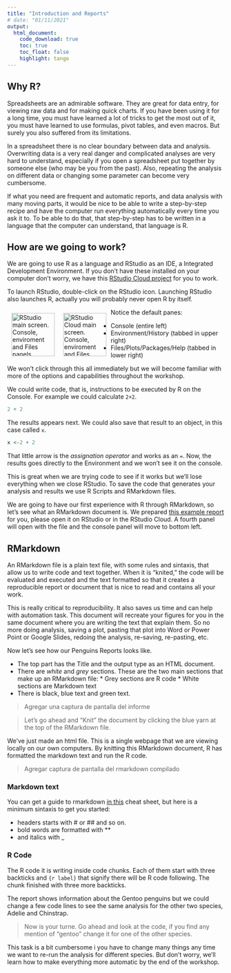 ```yaml
---
title: "Introduction and Reports"
# date: "01/11/2021"
output: 
  html_document:
    code_download: true
    toc: true
    toc_float: false
    highlight: tango
---
```


## Why R?

Spreadsheets are an admirable software. They are great for data entry, for viewing raw data and for making quick charts. If you have been using it for a long time, you must have learned a lot of tricks to get the most out of it, you must have learned to use formulas, pivot tables, and even macros. But surely you also suffered from its limitations. 

In a spreadsheet there is no clear boundary between data and analysis. Overwriting data is a very real danger and complicated analyses are very hard to understand, especially if you open a spreadsheet put together by someone else (who may be you from the past). Also, repeating the analysis on different data or changing some parameter can become very cumbersome. 

If what you need are frequent and automatic reports, and data analysis with many moving parts, it would be nice to be able to write a step-by-step recipe and have the computer run everything automatically every time you ask it to. To be able to do that, that step-by-step has to be written in a language that the computer can understand, that language is R.

## How are we going to work?

We are going to use R as a language and RStudio as an IDE, a Integrated Development Environment. If you don't have these installed on your computer don't worry, we have this [RStudio Cloud project]() for you to work.

To launch RStudio, double-click on the RStudio icon. Launching RStudio also launches R, actually you will probably never open R by itself.


<img src="img/rstudio-principal.png" alt="RStudio main screen. Console, enviroment and Files panels" width="100" height="100" align="left" style="margin:10px"/>

<img src="img/rstudio-cloud-principal.png" alt="RStudio Cloud main screen. Console, enviroment and Files panels" width="100" height="100" align="left" style="margin:10px"/>

Notice the default panes:

  * Console (entire left)
  * Environment/History (tabbed in upper right)
  * Files/Plots/Packages/Help (tabbed in lower right)

We won’t click through this all immediately but we will become familiar with more of the options and capabilities throughout the workshop.

We could write code, that is, instructions to be executed by R on the Console. For example we could calculate `2+2`.

```r
2 + 2
```

The results appears next. We could also save that result to an object, in this case called `x`.

```r
x <-2 + 2 
```

That little arrow is the *assignation operator* and works as an `=`. Now, the results goes directly to the Environment and we won't see it on the console. 

This is great when we are trying code to see if it works but we'll lose everything when we close RStudio. To save the code that generates your analysis and results we use R Scripts and RMarkdown files. 

We are going to have our first experience with R through RMarkdown, so let’s see what an RMarkdown document is. We prepared [this example report](penguins_report.Rmd) for you, please open it on RStudio or in the RStudio Cloud.  A fourth panel will open with the file and the console panel will move to bottom left.

## RMarkdown

An RMarkdown file is a plain text file, with some rules and sintaxis, that allow us to write code and text together. When it is “knited,” the code will be evaluated and executed and the text formatted so that it creates a reproducible report or document that is nice to read and contains all your work.

This is really critical to reproducibility. It also saves us time and can help with automation task. This document will recreate your figures for you in the same document where you are writing the text that explain them. So no more doing analysis, saving a plot, pasting that plot into Word or Power Point or Google Slides, redoing the analysis, re-saving, re-pasting, etc.

Now let’s see how our Penguins Reports looks like.

* The top part has the Title and the output type as an HTML document.
* There are _white_ and _grey_ sections. These are the two main sections that make up an RMarkdown file:
      * Grey sections are R code
      * White sections are Markdown text
* There is black, blue text and green text.

> Agregar una captura de pantalla del informe

> Let’s go ahead and “Knit” the document by clicking the blue yarn at the top of the RMarkdown file.  

We’ve just made an html file. This is a single webpage that we are viewing locally on our own computers. By knitting this RMarkdown document, R has formatted the markdown text and run the R code.

> Agregar captura de pantalla del rmarkdown compilado

### Markdown text

You can get a guide to rmarkdown [in this](add link) cheat sheet, but here is a minimum sintaxis to get you started:

* headers starts with # or ## and so on. 
* bold words are formatted with **
* and italics with _

### R Code

The R code it is writing inside code chunks. Each of them start with three backticks and `{r label}` that signify there will be R code following. The chunk finished with three more backticks.

The report shows information about the Gentoo penguins but we could change a few code lines to see the same analysis for the other two species, Adelie and Chinstrap.

> Now is your turne. Go ahead and look at the code, if you find any mention of "gentoo"  change it for one of the other species. 

This task is a bit cumbersome i you have to change many things any time we want to re-run the analysis for different species. But don't worry, we'll learn how to make everything more automatic by the end of the workshop. 
